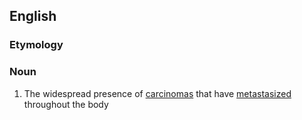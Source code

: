 ==English==

===Etymology===
{{suffix|en|carcinoma|osis}}

===Noun===
{{en-noun|carcinomatoses}}

# {{lb|en|medicine}} The widespread presence of [[carcinoma]]s that have [[metastasize]]d throughout the body